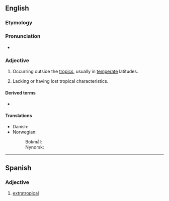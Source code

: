 ==English==

===Etymology===
{{prefix|en|extra|tropical}}

===Pronunciation===
* {{rhymes|en|ɒpɪkəl|s=5}}

===Adjective===
{{en-adj|-}}

# Occurring outside the [[tropics]], usually in [[temperate]] latitudes.
# {{lb|en|meteorology}} Lacking or having lost tropical characteristics.

====Derived terms====
* {{l|en|extratropical cyclone}}

====Translations====
{{trans-top|occurring outside the tropics}}
* Danish: {{t|da|som sker uden for troperne}}
* Norwegian:
*: Bokmål: {{t|nb|ekstratropisk}}
*: Nynorsk: {{t|nn|ekstratropisk}}
{{trans-mid}}
{{trans-bottom}}

----

==Spanish==

===Adjective===
{{es-adj}}

# [[#English|extratropical]]